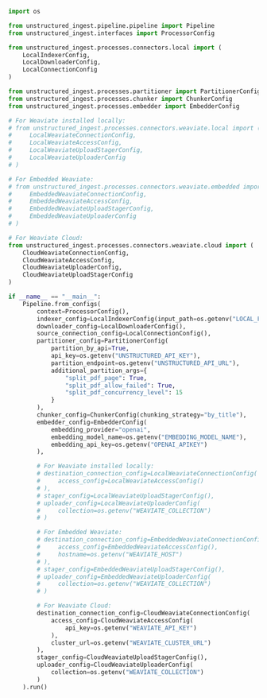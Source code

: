 ```python Python Ingest
import os

from unstructured_ingest.pipeline.pipeline import Pipeline
from unstructured_ingest.interfaces import ProcessorConfig

from unstructured_ingest.processes.connectors.local import (
    LocalIndexerConfig,
    LocalDownloaderConfig,
    LocalConnectionConfig
)

from unstructured_ingest.processes.partitioner import PartitionerConfig
from unstructured_ingest.processes.chunker import ChunkerConfig
from unstructured_ingest.processes.embedder import EmbedderConfig

# For Weaviate installed locally:
# from unstructured_ingest.processes.connectors.weaviate.local import (
#     LocalWeaviateConnectionConfig,
#     LocalWeaviateAccessConfig,
#     LocalWeaviateUploadStagerConfig,
#     LocalWeaviateUploaderConfig
# )

# For Embedded Weaviate:
# from unstructured_ingest.processes.connectors.weaviate.embedded import (
#     EmbeddedWeaviateConnectionConfig,
#     EmbeddedWeaviateAccessConfig,
#     EmbeddedWeaviateUploadStagerConfig,
#     EmbeddedWeaviateUploaderConfig
# )

# For Weaviate Cloud:
from unstructured_ingest.processes.connectors.weaviate.cloud import (
    CloudWeaviateConnectionConfig,
    CloudWeaviateAccessConfig,
    CloudWeaviateUploaderConfig,
    CloudWeaviateUploadStagerConfig
)

if __name__ == "__main__":
    Pipeline.from_configs(
        context=ProcessorConfig(),
        indexer_config=LocalIndexerConfig(input_path=os.getenv("LOCAL_FILE_INPUT_DIR")),
        downloader_config=LocalDownloaderConfig(),
        source_connection_config=LocalConnectionConfig(),
        partitioner_config=PartitionerConfig(
            partition_by_api=True,
            api_key=os.getenv("UNSTRUCTURED_API_KEY"),
            partition_endpoint=os.getenv("UNSTRUCTURED_API_URL"),
            additional_partition_args={
                "split_pdf_page": True,
                "split_pdf_allow_failed": True,
                "split_pdf_concurrency_level": 15
            }
        ),
        chunker_config=ChunkerConfig(chunking_strategy="by_title"),
        embedder_config=EmbedderConfig(
            embedding_provider="openai",
            embedding_model_name=os.getenv("EMBEDDING_MODEL_NAME"),
            embedding_api_key=os.getenv("OPENAI_APIKEY")
        ),

        # For Weaviate installed locally:
        # destination_connection_config=LocalWeaviateConnectionConfig(
        #     access_config=LocalWeaviateAccessConfig()
        # ),
        # stager_config=LocalWeaviateUploadStagerConfig(),
        # uploader_config=LocalWeaviateUploaderConfig(
        #     collection=os.getenv("WEAVIATE_COLLECTION")
        # )

        # For Embedded Weaviate:
        # destination_connection_config=EmbeddedWeaviateConnectionConfig(
        #     access_config=EmbeddedWeaviateAccessConfig(),
        #     hostname=os.getenv("WEAVIATE_HOST")
        # ),
        # stager_config=EmbeddedWeaviateUploadStagerConfig(),
        # uploader_config=EmbeddedWeaviateUploaderConfig(
        #     collection=os.getenv("WEAVIATE_COLLECTION")
        # )

        # For Weaviate Cloud:
        destination_connection_config=CloudWeaviateConnectionConfig(
            access_config=CloudWeaviateAccessConfig(
                api_key=os.getenv("WEAVIATE_API_KEY")
            ),
            cluster_url=os.getenv("WEAVIATE_CLUSTER_URL")
        ),
        stager_config=CloudWeaviateUploadStagerConfig(),
        uploader_config=CloudWeaviateUploaderConfig(
            collection=os.getenv("WEAVIATE_COLLECTION")
        )
    ).run()
```
